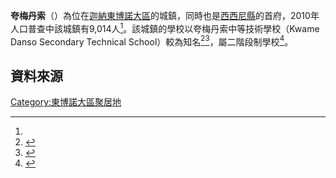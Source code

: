 {{Infobox settlement
|name=夸梅丹索
|settlement_type = 城鎮
|native_name = Kwame Danso
|nickname = 
|image_skyline = 
|image_size = 
|image_caption = 
|image_flag = 
|image_seal =
|image_map = 
|map_caption = 
|pushpin_map = Ghana
|pushpin_map_caption =夸梅丹索在迦納的位置
|subdivision_type = 國家
|subdivision_name = 迦納
|subdivision_type1 = [[加纳行政区划|大區]]
|subdivision_name1= [[東博諾大區|東博諾大區]]
|subdivision_type2= 縣區
|subdivision_name2=[[西西尼縣|西西尼縣]]
|leader_title = 行政首長
|leader_name = 
|established_title =
|established_date = 
|area_total_km2 = 
|population_as_of = 2010
|population_footnotes = <ref name=statsghana>[http://www.statsghana.gov.gh/docfiles/2010_District_Report/Brong%20Ahafo/SENE%20WEST.pdf 2010 District Report-Sene West District] {{Wayback|url=http://www.statsghana.gov.gh/docfiles/2010_District_Report/Brong%20Ahafo/SENE%20WEST.pdf |date=20160519013140 }}. Ghana Statistical Service，p.81，2016-01-06</ref>
|population_total = 9014
|population_density_km2 = 
|population_blank1_title = 民族
|population_blank1 = 
|population_blank2_title = [[区域居民称谓词|區域稱謂詞]]
|population_blank2 = 
|elevation_m = 
|timezone =GMT
|utc_offset = +0
}}

'''夸梅丹索'''（{{lang-en|Kwame Danso}}）為位在[[迦納|迦納]][[東博諾大區|東博諾大區]]的城鎮，同時也是[[西西尼縣|西西尼縣]]的首府，2010年人口普查中該城鎮有9,014人<ref name=statsghana/>。該城鎮的學校以夸梅丹索中等技術學校（Kwame Danso Secondary Technical School）較為知名<ref name=Scho>{{cite web|title=Educational Institutions|url=http://www.centralregion.gov.gh/index.php?option=com_content&view=article&id=34&Itemid=57|publisher=www.centralregion.gov.gh|accessdate=12 August 2011|archive-url=https://web.archive.org/web/20170801035651/http://www.centralregion.gov.gh/index.php?option=com_content&view=article&id=34&Itemid=57|archive-date=2017-08-01|dead-url=yes}}</ref><ref name=MORESCHO>{{cite web|title=References » Schools/Colleges|url=http://www.modernghana.com/GhanaHome/regions/schools.asp?menu_id=6&sub_menu_id=310&gender=&s=a|publisher=www.modernghana.com|accessdate=12 August 2011|archive-date=2016-03-03|archive-url=https://web.archive.org/web/20160303214748/http://www.modernghana.com/GhanaHome/regions/schools.asp?menu_id=6&sub_menu_id=310&gender=&s=a|dead-url=no}}</ref>，屬二階段制學校<ref name=allschool>{{cite web|title=List of Secondary Schools in Ghana|url=http://www.ghanaschoolsnet.com/page/list-of-senior-secondary|publisher=www.ghanaschoolsnet.com/|accessdate=12 August 2011|archive-date=2015-12-18|archive-url=https://web.archive.org/web/20151218190436/http://www.ghanaschoolsnet.com/page/list-of-senior-secondary|dead-url=yes}}</ref>。

==資料來源==
{{reflist}}

{{DEFAULTSORT:Kwame Danso}}
[[Category:東博諾大區聚居地|Category:東博諾大區聚居地]]

{{Ghana-geo-stub}}